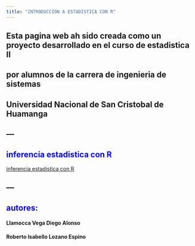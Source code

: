 ```yaml
---
title: "INTRODUCCION A ESTADISTICA CON R"
---
```


## Esta pagina web ah sido creada como un proyecto desarrollado en el curso de estadistica II
## por alumnos de la carrera de ingenieria de sistemas 
## Universidad Nacional de San Cristobal de Huamanga

---
---

## <span style="color:blue">inferencia estadistica con R </span>
[inferencia estadistica con R](https://natsualonso.github.io/about.html)

---
---

## <span style="color:blue">autores:</span>
#### Llamocca Vega Diego Alonso
#### Roberto Isabello Lozano Espino
